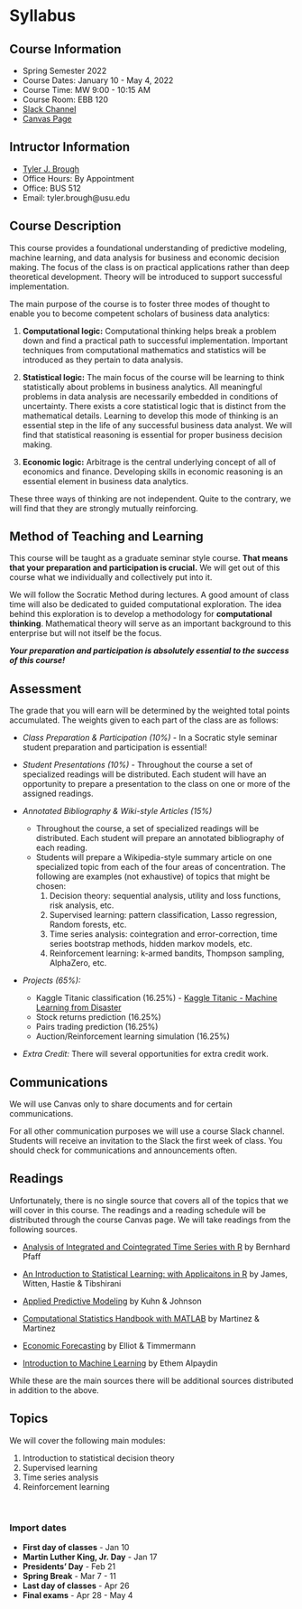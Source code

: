 # Syllabus {-}

## Course Information {-}

- Spring Semester 2022
- Course Dates: January 10 - May 4, 2022
- Course Time: MW 9:00 - 10:15 AM 
- Course Room: EBB 120
- [Slack Channel]()
- [Canvas Page]()


## Intructor Information {-}

- [Tyler J. Brough](broughtj.github.io)
- Office Hours: By Appointment
- Office: BUS 512
- Email: tyler.brough@usu.edu

## Course Description {-}

This course provides a foundational understanding of predictive modeling, machine learning, and data analysis for business and economic decision making. The focus of the class is on practical applications rather than deep theoretical development. Theory will be introduced to support successful implementation. 

The main purpose of the course is to foster three modes of thought to enable you to become competent scholars of business data analytics:

1. __Computational logic:__ Computational thinking helps break a problem down and find a practical path to successful implementation. Important techniques from computational mathematics and
   statistics will be introduced as they pertain to data analysis.
   
2. __Statistical logic:__ The main focus of the course will be learning to think statistically about problems in business analytics. All meaningful problems in data analysis are necessarily embedded in conditions of uncertainty. There exists a core statistical logic that is distinct from the mathematical details. Learning to develop this mode of thinking is an essential step in the life of any successful business data analyst. We will find that statistical reasoning is essential for proper business decision making. 

3. __Economic logic:__ Arbitrage is the central underlying concept of all of economics and finance. Developing skills in economic reasoning is an essential element in business data analytics.

These three ways of thinking are not independent. Quite to the contrary, we will find that they are strongly mutually reinforcing.


## Method of Teaching and Learning {-}

This course will be taught as a graduate seminar style course. __That means that your preparation and participation is crucial.__ We will get out of this course what we individually and collectively put into it. 

We will follow the Socratic Method during lectures. A good amount of class time will also be dedicated to guided computational exploration. The idea behind this exploration is to develop a methodology for __computational thinking__. Mathematical theory will serve as an important background to this enterprise but will not itself be the focus. 

___Your preparation and participation is absolutely essential to the success of this course!___


## Assessment {-}

The grade that you will earn will be determined by the weighted total points accumulated. The weights given to each part of the class are as follows:

* _Class Preparation & Participation (10%)_ - In a Socratic style seminar student preparation and participation is essential!

* _Student Presentations (10%)_ - Throughout the course a set of specialized readings will be distributed. Each student will have an opportunity to prepare a presentation to the class on one or more of the assigned readings. 

* _Annotated Bibliography & Wiki-style Articles (15%)_ 
	- Throughout the course, a set of specialized readings will be distributed. Each student will prepare an annotated bibliography of each reading.
	- Students will prepare a Wikipedia-style summary article on one specialized topic from each of the four areas of concentration. The following are examples (not exhaustive) of topics that might be chosen:
		1. Decision theory: sequential analysis, utility and loss functions, risk analysis, etc.
		2. Supervised learning: pattern classification, Lasso regression, Random forests, etc.
		3. Time series analysis: cointegration and error-correction, time series bootstrap methods, hidden markov models, etc.
		4. Reinforcement learning: k-armed bandits, Thompson sampling, AlphaZero, etc.

* _Projects (65%):_
	- Kaggle Titanic classification (16.25%) - [Kaggle Titanic - Machine Learning from Disaster](https://www.kaggle.com/c/titanic)
	- Stock returns prediction (16.25%)
	- Pairs trading prediction (16.25%)
	- Auction/Reinforcement learning simulation (16.25%)
	
* _Extra Credit:_ There will several opportunities for extra credit work. 


## Communications {-}

We will use Canvas only to share documents and for certain communications. 

For all other communication purposes we will use a course Slack channel. Students will receive an invitation to the Slack the first week of class. You should check for communications and announcements often. 


## Readings {-}

Unfortunately, there is no single source that covers all of the topics that we will cover in this course.  The readings and a reading schedule will be distributed through the course Canvas page. We will take readings from the following sources.

* [Analysis of Integrated and Cointegrated Time Series with R][Pfaff] by Bernhard Pfaff

* [An Introduction to Statistical Learning: with Applicaitons in R][JamesWittenHastieTibshirani] by James, Witten, Hastie & Tibshirani

* [Applied Predictive Modeling][KuhnJohnson] by Kuhn & Johnson

* [Computational Statistics Handbook with MATLAB][MartinezMartinez] by Martinez & Martinez

* [Economic Forecasting][ElliotTimmermann] by Elliot & Timmermann
 
* [Introduction to Machine Learning][Alpaydin] by Ethem Alpaydin


While these are the main sources there will be additional sources distributed in addition to the above. 


## Topics {-}

We will cover the following main modules:

1. Introduction to statistical decision theory
2. Supervised learning
3. Time series analysis
4. Reinforcement learning 

<br>

### Import dates {-}

* __First day of classes__ - Jan 10
* __Martin Luther King, Jr. Day__ - Jan 17
* __Presidents' Day__ - Feb 21
* __Spring Break__ - Mar 7 - 11
* __Last day of classes__ - Apr 26
* __Final exams__ - Apr 28 - May 4


[Alpaydin]: https://www.cmpe.boun.edu.tr/~ethem/i2ml3e/
[ElliotTimmermann]: https://press.princeton.edu/books/hardcover/9780691140131/economic-forecasting
[JamesWittenHastieTibshirani]: https://www.statlearning.com/
[KuhnJohnson]: http://appliedpredictivemodeling.com/
[MartinezMartinez]: https://www.routledge.com/Computational-Statistics-Handbook-with-MATLAB/Martinez-Martinez/p/book/9781466592735
[Pfaff]: https://link.springer.com/book/10.1007/978-0-387-75967-8